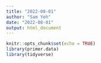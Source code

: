 ```yaml
---
title: "2022-08-01"
author: "Sam Yeh"
date: "2022-08-01"
output: html_document
---
```


```r
knitr::opts_chunk$set(echo = TRUE)
library(primer.data)
library(tidyverse)
```

